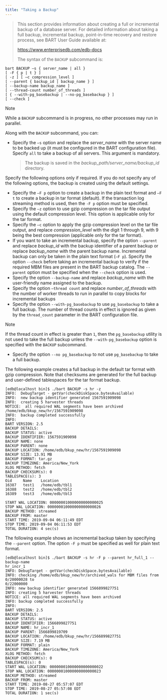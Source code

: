 ```yaml
---
title: "Taking a Backup"
---
```


> This section provides information about creating a full or incremental backup of a database server. For detailed information about taking a full backup, incremental backup, point-in-time recovery and restore process, see BART User Guide available at:
>
> <https://www.enterprisedb.com/edb-docs>
>
> The syntax of the `BACKUP` subcommand is:

```
bart BACKUP –s { server_name | all }
[ -F { p | t } ]
[ -z ] [ –c compression_level ]
[ --parent { backup_id | backup_name } ]
[ --backup-name backup_name ]
[ --thread-count number_of_threads ]
[ { --with-pg_basebackup | --no-pg_basebackup } ]
[ --check ]
```

<div class="note">

<div class="title">

Note

</div>

While a `BACKUP` subcommand is in progress, no other processes may run in parallel.

</div>

Along with the `BACKUP` subcommand, you can:

-   Specify the `–s` option and replace the *server_name* with the server name to be backed up (it must be configured in the BART configuration file). Specify `all` to take a backup of all servers. This argument is mandatory.

    > The backup is saved in the *backup_path/server_name/backup_id* directory.

Specify the following options only if required. If you do not specify any of the following options, the backup is created using the default settings.

-   Specify the `–F p` option to create a backup in the plain text format and `–F t` to create a backup in tar format (default). If the transaction log streaming method is used, then the `-F p` option must be specified.
-   Specify the `–z` option to use gzip compression on the tar file output using the default compression level. This option is applicable only for the tar format.
-   Specify the `–c` option to apply the gzip compression level on the tar file output, and replace *compression_level* with the digit 1 through 9, with 9 being the best compression (applicable only for the tar format).
-   If you want to take an incremental backup, specify the option `--parent` and replace *backup_id* with the backup identifier of a parent backup or replace *backup_name* with the parent backup name. Incremental backup can only be taken in the plain text format (`–F p`). Specify the option `--check` before taking an incremental backup to verify if the required MBM files are present in the BART backup catalog. The `--parent` option must be specified when the `--check` option is used.
-   Specify the option `--backup-name` and replace *backup_name* with the user-friendly name assigned to the backup.
-   Specify the option `–thread count` and replace *number_of_threads* with the number of worker threads to run in parallel to copy blocks for incremental backups
-   Specify the option `--with-pg_basebackup` to use `pg_basebackup` to take a full backup. The number of thread counts in effect is ignored as given by the `thread_count` parameter in the BART configuration file.

<div class="note">

<div class="title">

Note

</div>

If the thread count in effect is greater than `1`, then the `pg_basebackup` utility is not used to take the full backup unless the `--with-pg_basebackup` option is specified with the `BACKUP` subcommand.

</div>

-   Specify the option `--no pg_basebackup` to not use `pg_basebackup` to take a full backup.

The following example creates a full backup in the default tar format with gzip compression. Note that checksums are generated for the full backup and user-defined tablespaces for the tar format backup.

```
[edb@localhost bin]$ ./bart BACKUP -s hr -z
INFO:  DebugTarget - getVar(checkDiskSpace.bytesAvailable)
INFO:  new backup identifier generated 1567591909098
INFO:  creating 5 harvester threads
NOTICE:  all required WAL segments have been archived
/home/edb/bkup_new/hr/1567591909098
INFO:  backup completed successfully
INFO:
BART VERSION: 2.5
BACKUP DETAILS:
BACKUP STATUS: active
BACKUP IDENTIFIER: 1567591909098
BACKUP NAME: none
BACKUP PARENT: none
BACKUP LOCATION: /home/edb/bkup_new/hr/1567591909098
BACKUP SIZE: 13.91 MB
BACKUP FORMAT: tar.gz
BACKUP TIMEZONE: America/New_York
XLOG METHOD: fetch
BACKUP CHECKSUM(s): 0
TABLESPACE(s): 3
Oid     Name    Location
16387   test1   /home/edb/tbl1
16388   test2   /home/edb/tbl2
16389   test3   /home/edb/tbl3

START WAL LOCATION: 000000010000000000000025
STOP WAL LOCATION: 000000010000000000000026
BACKUP METHOD: streamed
BACKUP FROM: master
START TIME: 2019-09-04 06:11:49 EDT
STOP TIME: 2019-09-04 06:11:53 EDT
TOTAL DURATION: 4 sec(s)
```

The following example shows an incremental backup taken by specifying the `--parent` option. The option `-F p` must be specified as well for plain text format.

```
[edb@localhost bin]$ ./bart BACKUP -s hr -F p --parent hr_full_1 --backup-name
hr_incr_1
INFO: DebugTarget - getVar(checkDiskSpace.bytesAvailable)
INFO: checking /home/edb/bkup_new/hr/archived_wals for MBM files from 0/20000028 to
0/22000000
INFO: new backup identifier generated 1566899827751
INFO: creating 5 harvester threads
NOTICE: all required WAL segments have been archived
INFO: backup completed successfully
INFO:
BART VERSION: 2.5
BACKUP DETAILS:
BACKUP STATUS: active
BACKUP IDENTIFIER: 1566899827751
BACKUP NAME: hr_incr_1
BACKUP PARENT: 1566899819709
BACKUP LOCATION: /home/edb/bkup_new/hr/1566899827751
BACKUP SIZE: 7.19 MB
BACKUP FORMAT: plain
BACKUP TIMEZONE: America/New_York
XLOG METHOD: fetch
BACKUP CHECKSUM(s): 0
TABLESPACE(s): 0
START WAL LOCATION: 000000010000000000000022
STOP WAL LOCATION: 000000010000000000000023
BACKUP METHOD: streamed
BACKUP FROM: master
START TIME: 2019-08-27 05:57:07 EDT
STOP TIME: 2019-08-27 05:57:08 EDT
TOTAL DURATION: 1 sec(s)
```
